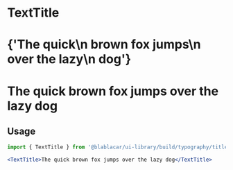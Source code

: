 

<Meta title="Design Tokens/Typography" />

# **TextTitle**

<Canvas>
  <Story name="TextTitle">
    <React.Fragment>
      <h1>
        <TextTitle isInverted={false}>
          {'The quick\n brown fox jumps\n over the lazy\n dog'}
        </TextTitle>
      </h1>
      <h1 style={{ backgroundColor: color.blue }}>
        <TextTitle isInverted>The quick brown fox jumps over the lazy dog</TextTitle>
      </h1>
    </React.Fragment>
  </Story>
</Canvas>

## Usage

```jsx
import { TextTitle } from '@blablacar/ui-library/build/typography/title'

<TextTitle>The quick brown fox jumps over the lazy dog</TextTitle>
```

<ArgsTable of={TextTitle} />

